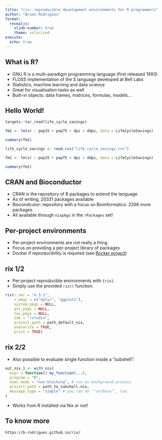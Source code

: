 ```yaml
---
title: "rix: reproducible development environments for R programmers"
author: "Bruno Rodrigues"
format:
  revealjs:
    slide-number: true
    theme: solarized
execute:
  echo: true
---
```


## What is R?

- GNU R is a multi-paradigm programming language (first released 1993)
- FLOSS implementation of the S language developed at Bell Labs
- Statistics, machine learning and data science
- Great for visualisation tasks as well
- Built-in objects: data frames, matrices, formulas, models...

## Hello World!

```r
targets::tar_read(life_cycle_savings)

fm1 <- lm(sr ~ pop15 + pop75 + dpi + ddpi, data = LifeCycleSavings)

summary(fm1)
```

```r
life_cycle_savings <- read.csv("life_cycle_savings.csv")

fm1 <- lm(sr ~ pop15 + pop75 + dpi + ddpi, data = LifeCycleSavings)

summary(fm1)
```

## CRAN and Bioconductor

- CRAN is the repository of R packages to extend the language
- As of writing, 20331 packages available
- Biocondcutor: repository with a focus on Bioinformatics: 2266 more packages
- All available through `nixpkgs` in the `rPackages` set!

## Per-project environments

- Per-project environments are not really a thing
- Focus on providing a per-project library of packages
- Docker if reproducibility is required (see [Rocker project](https://rocker-project.org/))

## rix 1/2

- Per-project reproducible environments with `{rix}`.
- Simply use the provided `rix()` function:

```r
rix(r_ver = "4.3.1",
    r_pkgs = c("dplyr", "ggplot2"),
    system_pkgs = NULL,
    git_pkgs = NULL,
    tex_pkgs = NULL,
    ide = "rstudio",
    project_path = path_default_nix,
    overwrite = TRUE,
    print = TRUE)
```


## rix 2/2

- Also possible to evaluate single function inside a "subshell":

```r
out_nix_1 <- with_nix(
  expr = function() my_function(...),
  program = "R",
  exec_mode = "non-blocking", # run as background process
  project_path = path_to_subshell.nix,
  message_type = "simple" # you can do `"verbose"`, too
)
```

- Works from R installed via Nix or not!

## To know more

```
https://b-rodrigues.github.io/rix/
```
